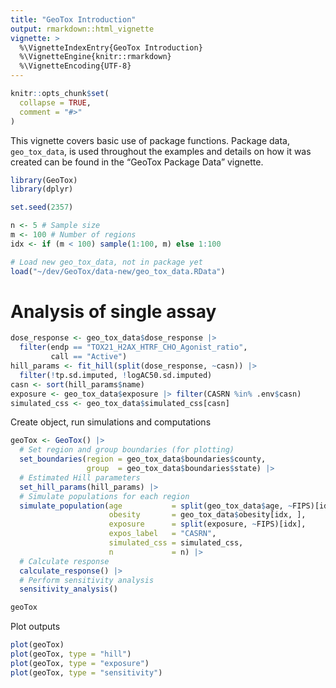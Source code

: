 ```yaml
---
title: "GeoTox Introduction"
output: rmarkdown::html_vignette
vignette: >
  %\VignetteIndexEntry{GeoTox Introduction}
  %\VignetteEngine{knitr::rmarkdown}
  %\VignetteEncoding{UTF-8}
---
```


```r
knitr::opts_chunk$set(
  collapse = TRUE,
  comment = "#>"
)
```

This vignette covers basic use of package functions. Package data, `geo_tox_data`, is used throughout the examples and details on how it was created can be found in the "GeoTox Package Data" vignette.

```r
library(GeoTox)
library(dplyr)

set.seed(2357)

n <- 5 # Sample size
m <- 100 # Number of regions
idx <- if (m < 100) sample(1:100, m) else 1:100

# Load new geo_tox_data, not in package yet
load("~/dev/GeoTox/data-new/geo_tox_data.RData")
```

# Analysis of single assay

```r
dose_response <- geo_tox_data$dose_response |> 
  filter(endp == "TOX21_H2AX_HTRF_CHO_Agonist_ratio",
         call == "Active")
hill_params <- fit_hill(split(dose_response, ~casn)) |> 
  filter(!tp.sd.imputed, !logAC50.sd.imputed)
casn <- sort(hill_params$name)
exposure <- geo_tox_data$exposure |> filter(CASRN %in% .env$casn)
simulated_css <- geo_tox_data$simulated_css[casn]
```

Create object, run simulations and computations

```r
geoTox <- GeoTox() |> 
  # Set region and group boundaries (for plotting)
  set_boundaries(region = geo_tox_data$boundaries$county,
                 group  = geo_tox_data$boundaries$state) |> 
  # Estimated Hill parameters
  set_hill_params(hill_params) |>
  # Simulate populations for each region
  simulate_population(age           = split(geo_tox_data$age, ~FIPS)[idx],
                      obesity       = geo_tox_data$obesity[idx, ],
                      exposure      = split(exposure, ~FIPS)[idx],
                      expos_label   = "CASRN",
                      simulated_css = simulated_css,
                      n             = n) |> 
  # Calculate response
  calculate_response() |> 
  # Perform sensitivity analysis
  sensitivity_analysis()

geoTox
```

Plot outputs

```r
plot(geoTox)
plot(geoTox, type = "hill")
plot(geoTox, type = "exposure")
plot(geoTox, type = "sensitivity")
```
